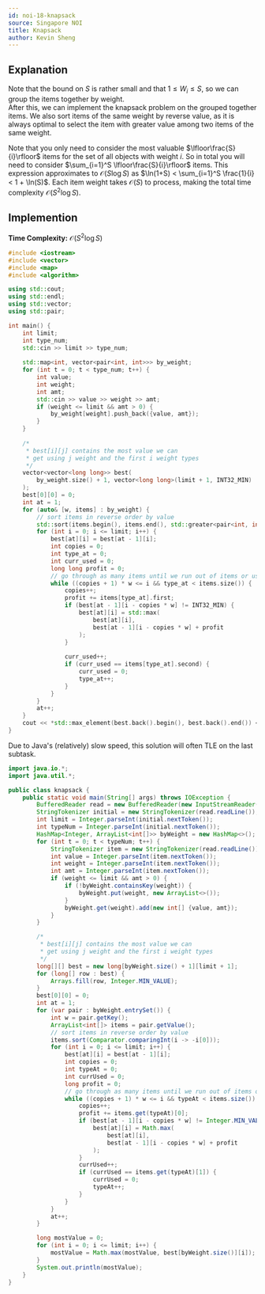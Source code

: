 ```yaml
---
id: noi-18-knapsack
source: Singapore NOI
title: Knapsack
author: Kevin Sheng
---
```


## Explanation

Note that the bound on $S$ is rather small and that $1 \leq W_i \leq S$, so we can group the items together by weight.  
After this, we can implement the knapsack problem on the grouped together items. We also sort items of the same weight by reverse value, as it is always optimal to select the item with greater value among two items of the same weight.  

Note that you only need to consider the most valuable $\lfloor\frac{S}{i}\rfloor$
items for the set of all objects with weight $i$.
So in total you will need to consider $\sum_{i=1}^S \lfloor\frac{S}{i}\rfloor$ items.
This expression approximates to $\mathcal{O}(S \log S)$ as $\ln(1+S) < \sum_{i=1}^S \frac{1}{i} < 1 + \ln(S)$.
Each item weight takes $\mathcal{O}(S)$ to process, making the total time
complexity $\mathcal{O}(S^2 \log S)$.

## Implemention

**Time Complexity:** $\mathcal{O}(S^2 \log S)$

<LanguageSection>
<CPPSection>

```cpp
#include <iostream>
#include <vector>
#include <map>
#include <algorithm>

using std::cout;
using std::endl;
using std::vector;
using std::pair;

int main() {
	int limit;
	int type_num;
	std::cin >> limit >> type_num;
	
	std::map<int, vector<pair<int, int>>> by_weight;
	for (int t = 0; t < type_num; t++) {
		int value;
		int weight;
		int amt;
		std::cin >> value >> weight >> amt;
		if (weight <= limit && amt > 0) {
			by_weight[weight].push_back({value, amt});
		}
	}
	
	/*
	 * best[i][j] contains the most value we can
	 * get using j weight and the first i weight types
	 */
	vector<vector<long long>> best(
		by_weight.size() + 1, vector<long long>(limit + 1, INT32_MIN)
	);
	best[0][0] = 0;
	int at = 1;
	for (auto& [w, items] : by_weight) {
		// sort items in reverse order by value
		std::sort(items.begin(), items.end(), std::greater<pair<int, int>>());
		for (int i = 0; i <= limit; i++) {
			best[at][i] = best[at - 1][i];
			int copies = 0;
			int type_at = 0;
			int curr_used = 0;
			long long profit = 0;
			// go through as many items until we run out of items or usable weight
			while ((copies + 1) * w <= i && type_at < items.size()) {
				copies++;
				profit += items[type_at].first;
				if (best[at - 1][i - copies * w] != INT32_MIN) {
					best[at][i] = std::max(
						best[at][i],
						best[at - 1][i - copies * w] + profit
					);
				}
				
				curr_used++;
				if (curr_used == items[type_at].second) {
					curr_used = 0;
					type_at++;
				}
			}
		}
		at++;
	}
	cout << *std::max_element(best.back().begin(), best.back().end()) << endl;
}
```

</CPPSection>
<JavaSection>

<Warning>
Due to Java's (relatively) slow speed, this solution will often TLE on the last subtask.
</Warning>

```java
import java.io.*;
import java.util.*;

public class knapsack {
	public static void main(String[] args) throws IOException {
		BufferedReader read = new BufferedReader(new InputStreamReader(System.in));
		StringTokenizer initial = new StringTokenizer(read.readLine());
		int limit = Integer.parseInt(initial.nextToken());
		int typeNum = Integer.parseInt(initial.nextToken());
		HashMap<Integer, ArrayList<int[]>> byWeight = new HashMap<>();
		for (int t = 0; t < typeNum; t++) {
			StringTokenizer item = new StringTokenizer(read.readLine());
			int value = Integer.parseInt(item.nextToken());
			int weight = Integer.parseInt(item.nextToken());
			int amt = Integer.parseInt(item.nextToken());
			if (weight <= limit && amt > 0) {
				if (!byWeight.containsKey(weight)) {
					byWeight.put(weight, new ArrayList<>());
				}
				byWeight.get(weight).add(new int[] {value, amt});
			}
		}

		/*
		 * best[i][j] contains the most value we can
		 * get using j weight and the first i weight types
		 */
		long[][] best = new long[byWeight.size() + 1][limit + 1];
		for (long[] row : best) {
			Arrays.fill(row, Integer.MIN_VALUE);
		}
		best[0][0] = 0;
		int at = 1;
		for (var pair : byWeight.entrySet()) {
			int w = pair.getKey();
			ArrayList<int[]> items = pair.getValue();
			// sort items in reverse order by value
			items.sort(Comparator.comparingInt(i -> -i[0]));
			for (int i = 0; i <= limit; i++) {
				best[at][i] = best[at - 1][i];
				int copies = 0;
				int typeAt = 0;
				int currUsed = 0;
				long profit = 0;
				// go through as many items until we run out of items or usable weight
				while ((copies + 1) * w <= i && typeAt < items.size()) {
					copies++;
					profit += items.get(typeAt)[0];
					if (best[at - 1][i - copies * w] != Integer.MIN_VALUE) {
						best[at][i] = Math.max(
							best[at][i],
							best[at - 1][i - copies * w] + profit
						);
					}
					currUsed++;
					if (currUsed == items.get(typeAt)[1]) {
						currUsed = 0;
						typeAt++;
					}
				}
			}
			at++;
		}

		long mostValue = 0;
		for (int i = 0; i <= limit; i++) {
			mostValue = Math.max(mostValue, best[byWeight.size()][i]);
		}
		System.out.println(mostValue);
	}
}
```

</JavaSection>
</LanguageSection>
